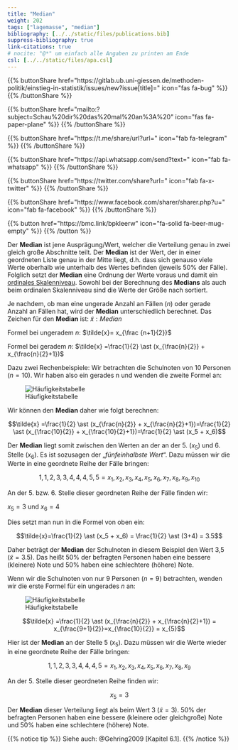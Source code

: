 ```yaml
---
title: "Median"
weight: 202
tags: ["lagemasse", "median"]
bibliography: [../../static/files/publications.bib]
suppress-bibliography: true
link-citations: true
# nocite: "@*" um einfach alle Angaben zu printen am Ende
csl: [../../static/files/apa.csl]
---
```


{{% buttonShare href=\"https\:\/\/gitlab.ub.uni-giessen.de\/methoden-politik\/einstieg-in-statistik\/issues\/new?issue[title]=\" icon=\"fas fa-bug\" %}} {{% /buttonShare %}} 

{{% buttonShare href=\"mailto\:?subject=Schau\%20dir\%20das\%20mal\%20an\%3A\%20\" icon=\"fas fa-paper-plane\" %}} {{% /buttonShare %}}

{{% buttonShare href=\"https\:\/\/t.me\/share\/url?url=\" icon=\"fab fa-telegram\" %}} {{% /buttonShare %}}

{{% buttonShare href=\"https\:\/\/api.whatsapp.com\/send?text=\" icon=\"fab fa-whatsapp\" %}} {{% /buttonShare %}}

{{% buttonShare href=\"https\:\/\/twitter.com\/share?url=\" icon=\"fab fa-x-twitter\" %}} {{% /buttonShare %}}

{{% buttonShare href=\"https\:\/\/www.facebook.com\/sharer\/sharer.php?u=\" icon=\"fab fa-facebook\" %}} {{% /buttonShare %}}

{{% button href=\"https\:\/\/bmc.link\/bpkleerw\" icon=\"fa-solid fa-beer-mug-empty\" %}} {{% /button %}}

Der **Median** ist jene Ausprägung/Wert, welcher die Verteilung genau in zwei gleich große Abschnitte teilt. Der **Median** ist der Wert, der in einer geordneten Liste genau in der Mitte liegt, d.h. dass sich genauso viele Werte oberhalb wie unterhalb des Wertes befinden (jeweils $50\%$ der Fälle). Folglich setzt der **Median** eine Ordnung der Werte voraus und damit ein [ordinales Skalenniveau](../../glossar/ordinalskala/index.html). Sowohl bei der Berechnung des **Medians** als auch beim ordinalen Skalenniveau sind die Werte der Größe nach sortiert.

Je nachdem, ob man eine ungerade Anzahl an Fällen ($n$) oder gerade Anzahl an Fällen hat, wird der **Median** unterschiedlich berechnet. Das Zeichen für den **Median** ist: $\tilde{x}: Median$

Formel bei ungeradem $n$: $\tilde{x}= x_{\frac {n+1}{2}}$

Formel bei geradem $n$: $\tilde{x} =\frac{1}{2} \ast (x_{\frac{n}{2}} + x_{\frac{n}{2}+1})$

Dazu zwei Rechenbeispiele:
Wir betrachten die Schulnoten von $10$ Personen ($n=10$). Wir haben also ein gerades n und wenden die zweite Formel an:

![Häufigkeitstabelle](../images/mediantabelle1.png)

Wir können den **Median** daher wie folgt berechnen:

$$\tilde{x} =\frac{1}{2} \ast (x_{\frac{n}{2}} + x_{\frac{n}{2}+1})=\frac{1}{2} \ast (x_{\frac{10}{2}} + x_{\frac{10}{2}+1})=\frac{1}{2} \ast (x_5 + x_6)$$

Der **Median** liegt somit zwischen den Werten an der an der 5. ($x_5$) und 6. Stelle ($x_6$). Es ist sozusagen der „*fünfeinhalbste Wert*“. Dazu müssen wir die Werte in eine geordnete Reihe der Fälle bringen:

$$1, 1, 2, 3, 3, 4, 4, 4, 5, 5 = x_1, x_2, x_3, x_4, x_5, x_6, x_7, x_8, x_9, x_10$$

An der 5. bzw. 6. Stelle dieser geordneten Reihe der Fälle finden wir:

$x_5 =3$ und $x_6=4$

Dies setzt man nun in die Formel von oben ein:

$$\tilde{x}=\frac{1}{2} \ast (x_5 + x_6) = \frac{1}{2} \ast (3+4) = 3.5$$

Daher beträgt der **Median** der Schulnoten in diesem Beispiel den Wert 3,5 ($\tilde{x}=3.5$). Das heißt $50\%$ der befragten Personen haben eine bessere (kleinere) Note und $50\%$ haben eine schlechtere (höhere) Note.

Wenn wir die Schulnoten von nur $9$ Personen ($n=9$) betrachten, wenden wir die erste Formel für ein ungerades $n$ an:

![Häufigkeitstabelle](../images/mediantabelle2.png)

$$\tilde{x} =\frac{1}{2} \ast (x_{\frac{n}{2}} + x_{\frac{n}{2}+1}) = x_{\frac{9+1}{2}}=x_{\frac{10}{2}} = x_{5}$$

Hier ist der **Median** an der Stelle 5 ($x_5$). Dazu müssen wir die Werte wieder in eine geordnete Reihe der Fälle bringen:

$$1, 1, 2, 3, 3, 4, 4, 4, 5 =x_1, x_2, x_3, x_4, x_5, x_6, x_7, x_8, x_9$$

An der 5. Stelle dieser geordneten Reihe finden wir:

$$x_5 =3$$

Der **Median** dieser Verteilung liegt als beim Wert 3 ($\tilde{x}=3$). $50\%$ der befragten Personen haben eine bessere (kleinere oder gleichgroße) Note und $50\%$ haben eine schlechtere (höhere) Note.

{{% notice tip %}}
Siehe auch: @Gehring2009 [Kapitel 6.1].
{{% /notice %}}